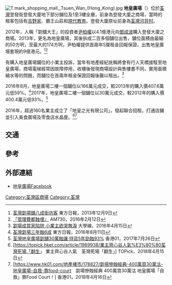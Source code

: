 [[File:T.mark_shopping_mall,_Tsuen_Wan_(Hong_Kong).jpg|thumb]]
'''地皇廣場'''（{{lang-en|T.mark}}）位於[[荃灣|荃灣]]登發街登發大廈地下部分舖位及1至3樓全層，前身為登發大廈之商場，當時的租客包括有[[吉野家|吉野家]]、霸王山莊和[[現代教育|現代教育]]。登發大廈原址前身為[[荃灣河背村|荃灣河背村]]。

2012年，人稱「劏舖大王」的投資者[[尹柏權|尹柏權]]以4.1億港元向[[鄧成波|鄧成波]]購入登發大廈之商場。2013年，更名為地皇廣場，其後拆成二百多個舖位出售，舖位面積由最細的50方呎，至最大的174方呎。尹柏權提供首兩年5厘租金回報保證，出售地皇廣場套現約9億港元。<ref>[http://orientaldaily.on.cc/cnt/finance/20131209/00204_006.html 荃灣劏場舖八成街坊客] {{Wayback|url=http://orientaldaily.on.cc/cnt/finance/20131209/00204_006.html |date=20140225070249 }} 東方日報，2013年12月9日</ref><ref>[http://archive.am730.com.hk/article-301617 「管理費都蝕埋」] {{Wayback|url=http://archive.am730.com.hk/article-301617 |date=20170104234711 }} AM730，2016年2月12日</ref>

有購入地皇廣場鋪位的小業主投訴，當年有地產經紀訛稱將會有行人天橋接駁至地皇廣場，商場電梯經常因故障停用，收樓後發現商場設計與售樓書不同，實用面積縮水等的問題，而舖位在首兩年租金保證回報後難以租出。<ref>[http://ubeat.com.cuhk.edu.hk/124mall2/ 劏場成買家陷阱 小業主欲哭無淚] {{Wayback|url=http://ubeat.com.cuhk.edu.hk/124mall2/ |date=20161022075707 }} 大學線，2016年4月15日</ref>

2016年8月，地皇廣場二樓一個鋪位以166萬元成交，較2013年的購入價407.6萬元低59%。<ref>[http://orientaldaily.on.cc/cnt/finance/20160811/00204_006.html 荃灣劏場三年蝕6成] {{Wayback|url=http://orientaldaily.on.cc/cnt/finance/20160811/00204_006.html |date=20160815120318 }} 東方日報，2016年8月11日</ref>2017年，地皇廣場二樓一個鋪位以30萬元成交，較2012年的購入價400.4萬元低93%。<ref>[https://www.hk01.com/財經快訊/107530/荃灣地皇廣場劏舖30萬蝕讓-持貨5年勁蝕93 荃灣地皇廣場劏舖30萬蝕讓 持貨5年勁蝕93%] {{Wayback|url=https://www.hk01.com/%E8%B2%A1%E7%B6%93%E5%BF%AB%E8%A8%8A/107530/%E8%8D%83%E7%81%A3%E5%9C%B0%E7%9A%87%E5%BB%A3%E5%A0%B4%E5%8A%8F%E8%88%9630%E8%90%AC%E8%9D%95%E8%AE%93-%E6%8C%81%E8%B2%A85%E5%B9%B4%E5%8B%81%E8%9D%9593 |date=20210730130819 }} 香港01，2017年7月26日</ref>

2016年，超過160名業主成立了「地皇之光有限公司」，發起聯合招租，打通店鋪並引入美食廣場及零食店水晶屋。<ref>[https://topick.hket.com/article/1989938/業主齊心谷人氣%E3%80%80荃灣死場「翻生」 業主齊心谷人氣　荃灣死場「翻生」] TOPick，2018年4月15日</ref><ref>[https://www.hk01.com/地產樓市/178827/劏場慘蝕經典-400萬買30萬沽-地皇廣場-自救-靠food-court　劏場慘蝕經典 400萬買30萬沽 地皇廣場「自救」靠Food Court！] {{Wayback|url=https://www.hk01.com/%E5%9C%B0%E7%94%A2%E6%A8%93%E5%B8%82/178827/%E5%8A%8F%E5%A0%B4%E6%85%98%E8%9D%95%E7%B6%93%E5%85%B8-400%E8%90%AC%E8%B2%B730%E8%90%AC%E6%B2%BD-%E5%9C%B0%E7%9A%87%E5%BB%A3%E5%A0%B4-%E8%87%AA%E6%95%91-%E9%9D%A0food-court |date=20210729145530 }} 香港01，2018年4月16日</ref>

==交通==
{{參見|荃灣#市中心}}

==參考==
{{reflist}}

==外部連結==
*[https://www.facebook.com/TSUENWANTMARKMALL/ 地皇廣場Facebook]

[[Category:荃灣區商場|Category:荃灣區商場]]
[[Category:荃灣|Category:荃灣]]
